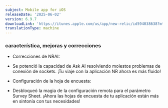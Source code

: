 ```yaml
---
subject: Mobile app for iOS
releaseDate: '2025-06-02'
version: 6.9.7
downloadLink: 'https://itunes.apple.com/us/app/new-relic/id594038638?mt=8'
translationType: machine
---
```


### característica, mejoras y correcciones

* Correcciones de NRAI:
- Se potenció la capacidad de Ask AI resolviendo molestos problemas de conexión de sockets. ¡Tu viaje con la aplicación NR ahora es más fluido!

* Configuración de la hoja de encuesta:
- Desbloqueó la magia de la configuración remota para el parámetro Survey Sheet. ¡Ahora las hojas de encuesta de tu aplicación están más en sintonía con tus necesidades!